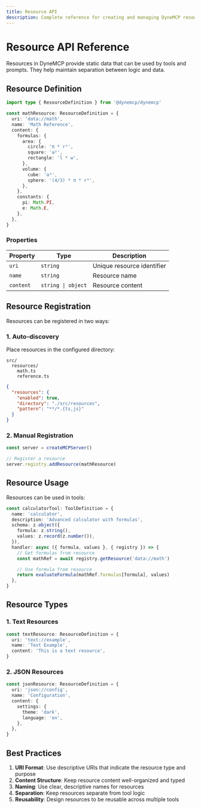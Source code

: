 ```yaml
---
title: Resource API
description: Complete reference for creating and managing DyneMCP resources
---
```


# Resource API Reference

Resources in DyneMCP provide static data that can be used by tools and prompts. They help maintain separation between logic and data.

## Resource Definition

```typescript
import type { ResourceDefinition } from '@dynemcp/dynemcp'

const mathResource: ResourceDefinition = {
  uri: 'data://math',
  name: 'Math Reference',
  content: {
    formulas: {
      area: {
        circle: 'π * r²',
        square: 'a²',
        rectangle: 'l * w',
      },
      volume: {
        cube: 'a³',
        sphere: '(4/3) * π * r³',
      },
    },
    constants: {
      pi: Math.PI,
      e: Math.E,
    },
  },
}
```

### Properties

| Property      | Type                  | Description                   |
| ------------- | --------------------- | ----------------------------- |
| `uri`         | `string`              | Unique resource identifier    |
| `name`        | `string`              | Resource name                 |
| `content`     | `string \| object`    | Resource content             |

## Resource Registration

Resources can be registered in two ways:

### 1. Auto-discovery

Place resources in the configured directory:

```
src/
  resources/
    math.ts
    reference.ts
```

```json
{
  "resources": {
    "enabled": true,
    "directory": "./src/resources",
    "pattern": "**/*.{ts,js}"
  }
}
```

### 2. Manual Registration

```typescript
const server = createMCPServer()

// Register a resource
server.registry.addResource(mathResource)
```

## Resource Usage

Resources can be used in tools:

```typescript
const calculatorTool: ToolDefinition = {
  name: 'calculator',
  description: 'Advanced calculator with formulas',
  schema: z.object({
    formula: z.string(),
    values: z.record(z.number()),
  }),
  handler: async ({ formula, values }, { registry }) => {
    // Get formulas from resource
    const mathRef = await registry.getResource('data://math')

    // Use formula from resource
    return evaluateFormula(mathRef.formulas[formula], values)
  },
}
```

## Resource Types

### 1. Text Resources

```typescript
const textResource: ResourceDefinition = {
  uri: 'text://example',
  name: 'Text Example',
  content: 'This is a text resource',
}
```

### 2. JSON Resources

```typescript
const jsonResource: ResourceDefinition = {
  uri: 'json://config',
  name: 'Configuration',
  content: {
    settings: {
      theme: 'dark',
      language: 'en',
    },
  },
}
```

## Best Practices

1. **URI Format**: Use descriptive URIs that indicate the resource type and purpose
2. **Content Structure**: Keep resource content well-organized and typed
3. **Naming**: Use clear, descriptive names for resources
4. **Separation**: Keep resources separate from tool logic
5. **Reusability**: Design resources to be reusable across multiple tools
